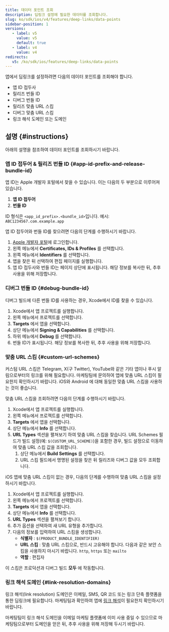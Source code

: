 ```yaml
---
title: 데이터 포인트 조회
description: 딥링크 설정에 필요한 데이터를 조회합니다.
slug: ko/sdk/ios/v4/features/deep-links/data-points
sidebar-position: 1
versions:
   - label: v5
     value: v5
     default: true
   - label: v4
     value: v4
redirects:
   v5: /ko/sdk/ios/features/deep-links/data-points
---
```


앱에서 딥링크를 설정하려면 다음의 데이터 포인트를 조회해야 합니다.

-  앱 ID 접두사
-  릴리즈 번들 ID
-  디버그 번들 ID
-  릴리즈 맞춤 URL 스킴
-  디버그 맞춤 URL 스킴
-  링크 해석 도메인 또는 도메인

## 설명 {#instructions}

아래의 설명을 참조하여 데이터 포인트를 조회하시기 바랍니다.

### 앱 ID 접두어 & 릴리즈 번들 ID {#app-id-prefix-and-release-bundle-id}

앱 ID는 Apple 개발자 포털에서 찾을 수 있습니다. 이는 다음의 두 부분으로 이루어져 있습니다.

1. **앱 ID 접두어**
2. **번들 ID**

ID 형식은 `<app_id_prefix>.<bundle_id>`입니다. 예시: `ABC1234567.com.example.app`

앱 ID 접두어와 번들 ID를 찾으려면 다음의 단계를 수행하시기 바랍니다.

1. [Apple 개발자 포털](https://developer.apple.com/account/)에 로그인합니다.
2. 왼쪽 메뉴에서 **Certificates, IDs & Profiles** 를 선택합니다.
3. 왼쪽 메뉴에서 **Identifiers** 를 선택합니다.
4. 앱을 찾은 뒤 선택하여 편집 페이지를 실행합니다.
5. 앱 ID 접두사와 번들 ID는 페이지 상단에 표시됩니다. 해당 정보를 복사한 뒤, 추후 사용을 위해 저장합니다.

### 디버그 번들 ID {#debug-bundle-id}

디버그 빌드에 다른 번들 ID를 사용하는 경우, Xcode에서 ID를 찾을 수 있습니다.

1. Xcode에서 앱 프로젝트를 실행합니다.
2. 왼쪽 메뉴에서 프로젝트를 선택합니다.
3. **Targets** 에서 앱을 선택합니다.
4. 상단 메뉴에서 **Signing & Capabilities** 를 선택합니다.
5. 하위 메뉴에서 **Debug** 를 선택합니다.
6. 번들 ID가 표시됩니다. 해당 정보를 복사한 뒤, 추후 사용을 위해 저장합니다.

### 맞춤 URL 스킴 {#custom-url-schemes}

<Callout type="tip">

커스텀 URL 스킴은 Telegram, X\(구 Twitter\), YouTube와 같은 기타 앱이나 푸시 알림으로부터의 링크를 위해 필요합니다. 마케팅팀에 문의하여 앱에 맞춤 URL 스킴이 필요한지 확인하시기 바랍니다. iOS와 Android 에 대해 동일한 맞춤 URL 스킴을 사용하는 것이 좋습니다.

</Callout>

맞춤 URL 스킴을 조회하려면 다음의 단계를 수행하시기 바랍니다.

1. Xcode에서 앱 프로젝트를 실행합니다.
2. 왼쪽 메뉴에서 프로젝트를 선택합니다.
3. **Targets** 에서 앱을 선택합니다.
4. 상단 메뉴에서 **Info** 를 선택합니다.
5. **URL Types** 섹션을 펼쳐보기 하여 맞춤 URL 스킴을 찾습니다. URL Schemes 필드가 빌드 설정\(예: `$(CUSTOM_URL_SCHEME)`\)을 포함한 경우, 빌드 설정으로 이동하여 맞춤 URL 스킴 값을 조회합니다.
   1. 상단 메뉴에서 **Build Settings** 를 선택합니다.
   2. URL 스킴 필드에서 명명된 설정을 찾은 뒤 릴리즈와 디버그 값을 모두 조회합니다.

iOS 앱에 맞춤 URL 스킴이 없는 경우, 다음의 단계를 수행하여 맞춤 URL 스킴을 설정하시기 바랍니다.

1. Xcode에서 앱 프로젝트를 실행합니다.
2. 왼쪽 메뉴에서 프로젝트를 선택합니다.
3. **Targets** 에서 앱을 선택합니다.
4. 상단 메뉴에서 **Info** 를 선택합니다.
5. **URL Types** 섹션을 펼쳐보기 합니다.
6. 추가 옵션을 선택하여 새 URL 유형을 추가합니다.
7. 다음의 정보를 입력하여 URL 스킴을 생성합니다.
   -  **식별자** : `$(PRODUCT_BUNDLE_IDENTIFIER)`
   -  **URL 스킴** : 맞춤 URL 스킴으로, 반드시 고유해야 합니다. 다음과 같은 보안 스킴을 사용하지 마시기 바랍니다. `http`, `https` 또는 `mailto`
   -  **역할** : 편집자

이 스킴은 프로덕션과 디버그 빌드 **모두** 에 작동합니다.

### 링크 해석 도메인 {#link-resolution-domains}

<Callout type="tip">

링크 해석\(link resolution\) 도메인은 이메일, SMS, QR 코드 또는 링크 단축 플랫폼을 통한 딥링크에 필요합니다. 마케팅팀과 확인하여 앱에 [링크 해석](https://help.adjust.com/ko/article/link-resolution)이 필요한지 확인하시기 바랍니다.

</Callout>

마케팅팀이 링크 해석 도메인을 이메일 마케팅 플랫폼에 이미 사용 중일 수 있으므로 마케팅팀으로부터 도메인을 얻은 뒤, 추후 사용을 위해 저장해 두시기 바랍니다.
